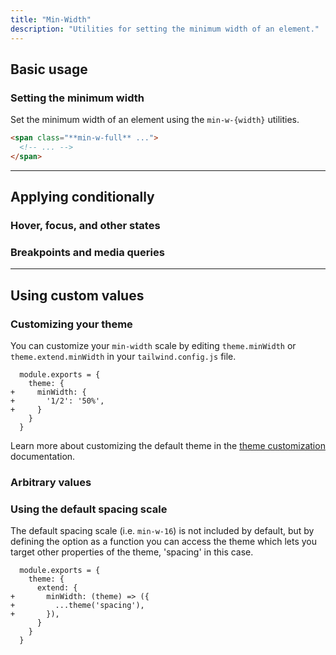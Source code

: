 ```yaml
---
title: "Min-Width"
description: "Utilities for setting the minimum width of an element."
---
```




## Basic usage

### Setting the minimum width

Set the minimum width of an element using the `min-w-{width}` utilities.

```html
<span class="**min-w-full** ...">
  <!-- ... -->
</span>
```

---

## <Heading ignore>Applying conditionally</Heading>

### <Heading ignore>Hover, focus, and other states</Heading>

<HoverFocusAndOtherStates defaultClass="w-24 min-w-full" featuredClass="min-w-0" />

### <Heading ignore>Breakpoints and media queries</Heading>

<BreakpointsAndMediaQueries defaultClass="w-24 min-w-full" featuredClass="min-w-0" />

---

## Using custom values

### Customizing your theme

You can customize your `min-width` scale by editing `theme.minWidth` or `theme.extend.minWidth` in your `tailwind.config.js` file.

```diff-js {{ filename: 'tailwind.config.js' }}
  module.exports = {
    theme: {
+     minWidth: {
+       '1/2': '50%',
+     }
    }
  }
```

Learn more about customizing the default theme in the [theme customization](/docs/theme#customizing-the-default-theme) documentation.

### Arbitrary values

<ArbitraryValues property="min-width" featuredClass="min-w-[50%]" />

### Using the default spacing scale

The default spacing scale (i.e. `min-w-16`) is not included by default, but by defining the option as a function you can access the theme which lets you target other properties of the theme, 'spacing' in this case.

```diff-js {{ filename: 'tailwind.config.js' }}
  module.exports = {
    theme: {
      extend: {
+       minWidth: (theme) => ({
+         ...theme('spacing'),
+       }),
      }
    }
  }
```
